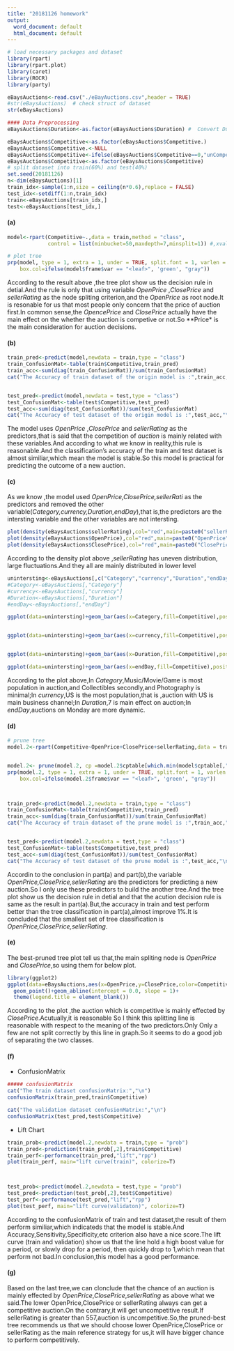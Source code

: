 ```yaml
---
title: "20181126 homework"
output:
  word_document: default
  html_document: default
---
```


```r
# load necessary packages and dataset
library(rpart)
library(rpart.plot)
library(caret)
library(ROCR)
library(party)

eBaysAuctions<-read.csv("./eBayAuctions.csv",header = TRUE)
#str(eBaysAuctions)  # check struct of dataset
str(eBaysAuctions)
```



```r
#### Data Preprocessing
eBaysAuctions$Duration<-as.factor(eBaysAuctions$Duration) #  Convert Duration into catergorical variable

eBaysAuctions$Competitive<-as.factor(eBaysAuctions$Competitive.)
eBaysAuctions$Competitive.<-NULL
eBaysAuctions$Competitive<-ifelse(eBaysAuctions$Competitive==0,"unCompetive","Competive")
eBaysAuctions$Competitive<-as.factor(eBaysAuctions$Competitive)
# split dataset into train(60%) and test(40%)
set.seed(20181126)
n<-dim(eBaysAuctions)[1]
train_idx<-sample(1:n,size = ceiling(n*0.6),replace = FALSE)
test_idx<-setdiff(1:n,train_idx)
train<-eBaysAuctions[train_idx,]
test<-eBaysAuctions[test_idx,]
```


#### (a)
```r
model<-rpart(Competitive~.,data = train,method = "class",
             control = list(minbucket=50,maxdepth=7,minsplit=1)) #,xval=5 # xval=5,5 fold validation

# plot tree
prp(model, type = 1, extra = 1, under = TRUE, split.font = 1, varlen = -10, 
    box.col=ifelse(model$frame$var == "<leaf>", 'green', "gray")) 

```


According to the result above ,the tree plot show us the decision rule in detial.And the rule is only that using variable *OpenPrice* ,*ClosePrice*  and *sellerRating* as the node spliting criterion,and the *OpenPrice* as root node.It is resonable for us that most people only concern that the price of auction first.In common sense,the *OpencePrice* and *ClosePrice* actually have the main effect on the whether the auction is  competive or not.So **Price* is the main consideration for auction decisions.



####  (b)
```r
train_pred<-predict(model,newdata = train,type = "class")
train_ConfusionMat<-table(train$Competitive,train_pred)
train_acc<-sum(diag(train_ConfusionMat))/sum(train_ConfusionMat)
cat("The Accuracy of train dataset of the origin model is :",train_acc,"\n")


test_pred<-predict(model,newdata = test,type = "class")
test_ConfusionMat<-table(test$Competitive,test_pred)
test_acc<-sum(diag(test_ConfusionMat))/sum(test_ConfusionMat)
cat("The Accuracy of test dataset of the origin model is :",test_acc,"\n")
```

The model uses *OpenPrice* ,*ClosePrice* and *sellerRating* as the predictors,that is said that the competition of *auction* is mainly related with these variables.And according to what we know in reality,this  rule is reasonable.And the classification's accuracy of the train and test dataset is almost similiar,which mean the model is stable.So this model is  practical for predicting the outcome of a new auction.


#### (c)

As we know ,the model used *OpenPrice,ClosePrice,sellerRati* as the predictors and removed the other variable(*Category,currency,Duration,endDay*),that is,the predictors are the intersting variable and the other variables are not intersting.

```r
plot(density(eBaysAuctions$sellerRating),col="red",main=paste0("sellerRating","(mean :",mean(eBaysAuctions$sellerRating),")"))
plot(density(eBaysAuctions$OpenPrice),col="red",main=paste0("OpenPrice","(mean :",mean(eBaysAuctions$OpenPrice),")"))
plot(density(eBaysAuctions$ClosePrice),col="red",main=paste0("ClosePrice","(mean :",mean(eBaysAuctions$ClosePrice),")"))
```
According to the density plot above ,*sellerRating* has uneven distribution, large fluctuations.And they all are mainly distributed in lower level


```r
unintersting<-eBaysAuctions[,c("Category","currency","Duration","endDay","Competitive")]
#Category<-eBaysAuctions[,"Category"]
#currency<-eBaysAuctions[,"currency"]
#Duration<-eBaysAuctions[,"Duration"]
#endDay<-eBaysAuctions[,"endDay"]

ggplot(data=unintersting)+geom_bar(aes(x=Category,fill=Competitive),position = "stack")+theme(axis.text.x = element_text(angle = 90,face = "bold"))


ggplot(data=unintersting)+geom_bar(aes(x=currency,fill=Competitive),position = "stack")+theme(axis.text.x = element_text(angle = 90,face = "bold"))


ggplot(data=unintersting)+geom_bar(aes(x=Duration,fill=Competitive),position = "stack")+theme(axis.text.x = element_text(angle = 90,face = "bold"))

ggplot(data=unintersting)+geom_bar(aes(x=endDay,fill=Competitive),position = "stack")+theme(axis.text.x = element_text(angle = 90,face = "bold"))
```
According to the plot above,In *Category*,Music/Movie/Game is most population in auction,and Collectibles secondly,and Photography is minimal;In *currency*,US is the most population,that is ,auction with US is main business channel;In *Duration*,7 is main effect on auction;In *endDay*,auctions on Monday are more dynamic.
 



#### (d)
```r
# prune tree
model.2<-rpart(Competitive~OpenPrice+ClosePrice+sellerRating,data = train,method = "class")


model.2<- prune(model.2, cp =model.2$cptable[which.min(model$cptable[,"xerror"]),"CP"])
prp(model.2, type = 1, extra = 1, under = TRUE, split.font = 1, varlen = -10, 
    box.col=ifelse(model.2$frame$var == "<leaf>", 'green', "gray"))



train_pred<-predict(model.2,newdata = train,type = "class")
train_ConfusionMat<-table(train$Competitive,train_pred)
train_acc<-sum(diag(train_ConfusionMat))/sum(train_ConfusionMat)
cat("The Accuracy of train dataset of the prune model is :",train_acc,"\n")


test_pred<-predict(model.2,newdata = test,type = "class")
test_ConfusionMat<-table(test$Competitive,test_pred)
test_acc<-sum(diag(test_ConfusionMat))/sum(test_ConfusionMat)
cat("The Accuracy of test dataset of the prune model is :",test_acc,"\n")

```
Accordin to the conclusion in part(a) and part(b),the variable *OpenPrice,ClosePrice,sellerRating* are the predictors for predicting a new auction.So I only use these predictors to build the another tree.And the tree plot show us the decision rule in detial and  that the acution decision rule is same as the result in part(a).But,the accuracy in train and test perform better than the tree classification in part(a),almost improve 1%.It is concluded that the smallest set of tree classification is *OpenPrice,ClosePrice,sellerRating*.


#### (e)

The best-pruned tree plot tell us that,the main spliting node is *OpenPrice* and *ClosePrice*,so using them for below plot.

```r
library(ggplot2)
ggplot(data=eBaysAuctions,aes(x=OpenPrice,y=ClosePrice,color=Competitive))+
  geom_point()+geom_abline(intercept = 0.0, slope = 1)+
  theme(legend.title = element_blank())
```

According to the plot ,the auction which is competitive is mainly effected by *ClosePrice*.Acutually,it is reasonable
So I think this splitting line is reasonable with respect to the meaning  of the two predictors.Only Only a few are not split correctly by this line in graph.So it seems  to do a good job of separating the two classes.


#### (f)

* ConfusionMatrix
```r

##### confusionMatrix
cat("The train dataset confusionMatrix:","\n")
confusionMatrix(train_pred,train$Competitive)

cat("The validation dataset confusionMatrix:","\n")
confusionMatrix(test_pred,test$Competitive)

```

* Lift Chart
```r
train_prob<-predict(model.2,newdata = train,type = "prob")
train_pred<-prediction(train_prob[,2],train$Competitive)
train_perf<-performance(train_pred,"lift","rpp")
plot(train_perf, main="lift curve(train)", colorize=T)



test_prob<-predict(model.2,newdata = test,type = "prob")
test_pred<-prediction(test_prob[,2],test$Competitive)
test_perf<-performance(test_pred,"lift","rpp")
plot(test_perf, main="lift curve(validaton)", colorize=T)
```

According to the confusionMatrix of train and test dataset,the result of them perform similiar,which indicateds that the model is stable.And Accuracy,Sensitivity,Specificity,etc criterion also have a nice score.The lift curve (train and validation) show us that the line hold a high boost value for a period, or slowly drop for a period, then quickly drop to 1,which mean that perform not bad.In conclusion,this model has a good performance.


#### (g)
Based on the last tree,we can clonclude that the chance of an auction  is mainly effected by *OpenPrice*,*ClosePrice*,*sellerRating* as above what we said.The lower OpenPrice,ClosePrice or sellerRating always can get a competitive auction.On the contrary,it will get uncompetitive result.If sellerRating is greater than 557,auction is uncompetitive.So,the pruned-best tree recommends us that we should choose lower OpenPrice,ClosePrice or sellerRating as the main reference strategy for us,it will have bigger chance to perform competitively.
